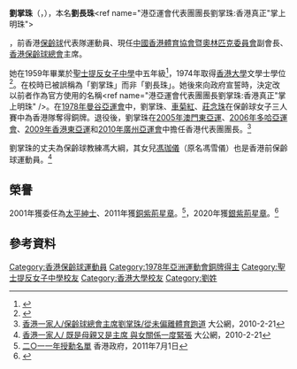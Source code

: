{{MedalTableTop}}
{{MedalCountry|{{HKG-1959}}}}
{{MedalSport| 女子[[保齡球|保齡球]]}}
{{MedalCompetition| [[亞洲運動會|亞洲運動會]]}}
{{MedalBronze| [[1978年亞洲運動會|1978年 曼谷]] | 女子三人賽 }}
{{MedalBottom}}

'''劉掌珠'''{{SBSHK}}{{JP}}（{{lang-en|Vivien Lau}}，{{bd|1942年|5月29日|}}），本名'''劉長珠'''<ref name="港亞運會代表團團長劉掌珠:香港真正"掌上明珠">{{cite web |url=http://www.chinanews.com/ga/2010/12-24/2745279.shtml |title=港亞運會代表團團長劉掌珠:香港真正"掌上明珠" |website=中新網/人民網 |language= |publisher= |date=2010-12-24 |access-date=2022-04-30 |quote= |archive-date=2019-09-14 |archive-url=https://web.archive.org/web/20190914100649/http://www.chinanews.com/ga/2010/12-24/2745279.shtml }}</ref>，前香港[[保齡球|保齡球]]代表隊運動員、現任[[中國香港體育協會暨奧林匹克委員會|中國香港體育協會暨奧林匹克委員會]]副會長、[[香港保齡球總會|香港保齡球總會]]主席。

她在1959年畢業於[[聖士提反女子中學|聖士提反女子中學]]中五年級<ref>{{cite news |title=林仰山博士釋書籍意義 |url=https://mmis.hkpl.gov.hk/coverpage/-/coverpage/view?_coverpage_WAR_mmisportalportlet_hsf=%E7%95%A2%E6%A5%AD%E7%A6%AE&p_r_p_-1078056564_c=QF757YsWv5%2FH7zGe%2FKF%2BFCF4wswpp3Tn&_coverpage_WAR_mmisportalportlet_o=25&_coverpage_WAR_mmisportalportlet_actual_q=%28%20verbatim_dc.collection%3A%28%22Old%5C%20HK%5C%20Newspapers%22%29%20%29%20AND+%28%20%28%20allTermsMandatory%3A%28true%29%20OR+all_dc.title%3A%28%E7%95%A2%E6%A5%AD%E7%A6%AE%29%20OR+all_dc.creator%3A%28%E7%95%A2%E6%A5%AD%E7%A6%AE%29%20OR+all_dc.contributor%3A%28%E7%95%A2%E6%A5%AD%E7%A6%AE%29%20OR+all_dc.subject%3A%28%E7%95%A2%E6%A5%AD%E7%A6%AE%29%20OR+fulltext%3A%28%E7%95%A2%E6%A5%AD%E7%A6%AE%29%20OR+all_dc.description%3A%28%E7%95%A2%E6%A5%AD%E7%A6%AE%29%20%29%20%29&_coverpage_WAR_mmisportalportlet_sort_field=dc.publicationdate_bsort&_coverpage_WAR_mmisportalportlet_sort_order=desc&_coverpage_WAR_mmisportalportlet_filter=dc.publicationdate_dt%3A%5B1950-01-01T00%3A00%3A00Z+TO+1959-12-31T15%3A59%3A59Z%5D |page=14 |language= |publisher=華僑日報 | date=1959-11-27 |accessdate=2022-04-30 |quote= }}</ref>，1974年取得[[香港大學|香港大學]]文學士學位<ref>{{cite web |url=http://www.daao.hku.hk/fbook/cnews/2007spring/CNews_2007_Spring.pdf |title=香港大學畢業生議會通訊 |website= |language= |publisher=香港大學 |date=2007 |access-date=2022-04-30 |quote= |archive-date=2021-10-24 |archive-url=https://web.archive.org/web/20211024075508/http://www.daao.hku.hk/fbook/cnews/2007spring/CNews_2007_Spring.pdf }}</ref>。在校時已被誤稱為「劉掌珠」而非「劉長珠」。她後來向政府宣誓時，決定改以前者作為官方使用的名稱<ref name="港亞運會代表團團長劉掌珠:香港真正"掌上明珠" />。在[[1978年亞運會|1978年曼谷亞運會]]中，劉掌珠、[[車菊紅|車菊紅]]、[[莊念珠|莊念珠]]在保齡球女子三人賽中為香港隊奪得銅牌。退役後，劉掌珠在[[2005年東亞運動會|2005年澳門東亞運]]、[[2006年多哈亞運會|2006年多哈亞運會]]、[[2009年東亞運動會|2009年香港東亞運]]和[[2010年廣州亞運會|2010年廣州亞運會]]中擔任香港代表團團長。<ref>[http://202.55.1.84/news/10/02/21/EP-1217810.htm 香港一家人/保齡球總會主席劉掌珠/從未偏離體育跑道] {{Wayback|url=http://202.55.1.84/news/10/02/21/EP-1217810.htm |date=20140903085554 }}大公網，2010-2-21</ref>

劉掌珠的丈夫為保齡球教練馮大綱，其女兒[[馮珈儀|馮珈儀]]（原名馮雪儀）也是香港前保齡球運動員。<ref>[http://202.55.1.84/news/10/02/21/GW-1217809.htm 香港一家人/ 既是母親又是主席 與女關係一度緊張] {{Wayback|url=http://202.55.1.84/news/10/02/21/GW-1217809.htm |date=20140903085130 }}大公網，2010-2-21</ref>

==榮譽==
2001年獲委任為[[太平紳士|太平紳士]]、2011年獲[[銅紫荊星章|銅紫荊星章]]。<ref>[http://www.info.gov.hk/gia/general/201107/01/P201106300199.htm 二○一一年授勳名單] {{Wayback|url=http://www.info.gov.hk/gia/general/201107/01/P201106300199.htm |date=20190902073133 }}香港政府，2011年7月1日</ref>，2020年獲[[銀紫荊星章|銀紫荊星章]]。<ref>{{cite web |url=http://paper.wenweipo.com/2020/10/01/HS2010010025.htm |title=授勳名單 |publisher=文匯報 |date=2020-10-01 |accessdate=2020-10-05 |archive-date=2020-10-05 |archive-url=https://web.archive.org/web/20201005062907/http://paper.wenweipo.com/2020/10/01/HS2010010025.htm |dead-url=no }}</ref>
 
==參考資料==
{{Reflist}}

[[Category:香港保齡球運動員|Category:香港保齡球運動員]]
[[Category:1978年亞洲運動會銅牌得主|Category:1978年亞洲運動會銅牌得主]]
[[Category:聖士提反女子中學校友|Category:聖士提反女子中學校友]]
[[Category:香港大學校友|Category:香港大學校友]]
[[Category:劉姓|Category:劉姓]]